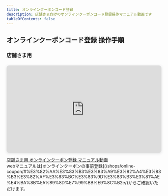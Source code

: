 ```yaml
---
title: オンラインクーポンコード登録
description: 店舗さま向けのオンラインクーポンコード登録操作マニュアル動画です
tableOfContents: false
---
```


## オンラインクーポンコード登録 操作手順  



### 店舗さま用
<div class="movie-manual">
<div style="position: relative; width: 100%; height: 0; padding-top: 56.2500%;
 padding-bottom: 0; box-shadow: 0 2px 8px 0 rgba(63,69,81,0.16); margin-top: 1.6em; margin-bottom: 0.9em; overflow: hidden;
 border-radius: 8px; will-change: transform;">
  <iframe loading="lazy" style="position: absolute; width: 100%; height: 100%; top: 0; left: 0; border: none; padding: 0;margin: 0;"
    src="https://www.canva.com/design/DAGQWdUu0Ww/vqOMyAPJnASY36BeslWncw/watch?embed" allowfullscreen="allowfullscreen" allow="fullscreen">
  </iframe>
</div>
<a href="https:&#x2F;&#x2F;www.canva.com&#x2F;design&#x2F;DAGQWdUu0Ww&#x2F;vqOMyAPJnASY36BeslWncw&#x2F;watch?utm_content=DAGQWdUu0Ww&amp;utm_campaign=designshare&amp;utm_medium=embeds&amp;utm_source=link" target="_blank" rel="noopener">店舗さま用 オンラインクーポン登録 マニュアル動画</a>
</div>
webマニュアルは[オンラインクーポンの事前登録](/shops/online-coupon/#%E3%82%AA%E3%83%B3%E3%83%A9%E3%82%A4%E3%83%B3%E3%82%AF%E3%83%BC%E3%83%9D%E3%83%B3%E3%81%AE%E4%BA%8B%E5%89%8D%E7%99%BB%E9%8C%B2e/)からご確認いただけます。  



